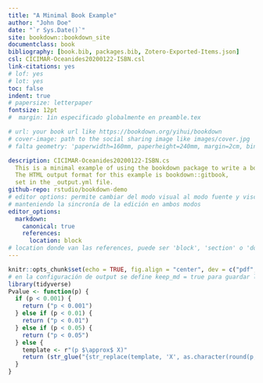 ```yaml
---
title: "A Minimal Book Example"
author: "John Doe"
date: "`r Sys.Date()`"
site: bookdown::bookdown_site
documentclass: book
bibliography: [book.bib, packages.bib, Zotero-Exported-Items.json]
csl: CICIMAR-Oceanides20200122-ISBN.csl
link-citations: yes
# lof: yes
# lot: yes
toc: false
indent: true
# papersize: letterpaper
fontsize: 12pt
#  margin: 1in especificado globalmente en preamble.tex

# url: your book url like https://bookdown.org/yihui/bookdown
# cover-image: path to the social sharing image like images/cover.jpg
# falta geometry: 'paperwidth=160mm, paperheight=240mm, margin=2cm, bindingoffset=0cm'

description: CICIMAR-Oceanides20200122-ISBN.cs
  This is a minimal example of using the bookdown package to write a book.
  The HTML output format for this example is bookdown::gitbook,
  set in the _output.yml file.
github-repo: rstudio/bookdown-demo
# editor options: permite cambiar del modo visual al modo fuente y visceversa
# manteniendo la sincronía de la edición en ambos modos
editor_options:
  markdown:
    canonical: true
    references:
      location: block
# location donde van las references, puede ser 'block', 'section' o 'document'
---
```


```{=html}
<!-- 
#```{r, code=readLines("src/init.R"), include = FALSE}
# todo el código de preparación, declaraciones, funciones, etc en un archivo de inicio
# ejemplo de F:\00_GithubRepos\phdThesisMontesMariana
#```
--->
```
```r
knitr::opts_chunk$set(echo = TRUE, fig.align = "center", dev = c("pdf","png"), fig.path = "figuras")
# en la configuración de output se define keep_md = true para guardar las figs
library(tidyverse)
Pvalue <- function(p) {
  if (p < 0.001) {
    return ("p < 0.001")
  } else if (p < 0.01) {
    return ("p < 0.01")
  } else if (p < 0.05) {
    return ("p < 0.05")
  } else {
    template <- r"(p $\approx$ X)"
    return (str_glue("{str_replace(template, 'X', as.character(round(p, 3)))}"))
  }
}
```
